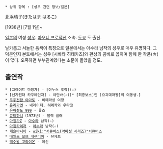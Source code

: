  * 상위 항목 : [성우 관련 정보/일본]

北浜晴子(きたはま はるこ)

[1938년] [7월 1일]~

[[일본]]의 여성 [[성우]]. [[아오니 프로덕션]] 소속. [[도쿄]] 도 출신.

날카롭고 서늘한 음색이 특징으로 일본에서는 아수라 남작의 성우로 매우 유명하다. 그 덕분인지 본토에서는 성우 [시바타 히데카츠]와 환상의 콤비로 꼽히며 함께 한 작품(☆)이 많다. 오죽하면 부부관계였다는 소문이 돌았을 정도.

== 출연작 ==
 * [그레이트 마징가] - [야누스 후작](☆)
 * [닌자전대 카쿠레인저] - 야만바(☆)[* [최종보스]인 [요괴대마왕]의 여동생.]
 * [[우주전함 야마토]] - 비메라성 여왕
 * [[유리가면]] - 내레이터, 히메카와 우타코
 * [[은하철도 999]] - 류즈
 * [[큐티하니]]（1973년）- 블랙 클러
 * [[마징가Z]] - [[아수라]] 남작(☆)
 * [[마징카이저]] - [[아수라]] 남작(☆)
 * [[캐슬바니아]] - [[wiki:"서큐버스(악마성 시리즈)"서큐버스]]
 * [[테일즈 오브 레젠디아]] - 뮤제트
 * [[백수왕 고라이온]] - 여신
